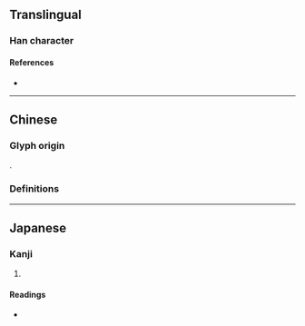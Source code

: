 {{character info}}
==Translingual==

===Han character===
{{Han char|rn=30|rad=口|as=15|sn=18|four=|canj=GRGRR,XGRGR|ids=⿱吉喆}}

====References====
* {{Han ref|kx=0213.060|dkj=04528|dj=0435.340|hdz=10698.140|uh=569E|ud=22174}}

----

==Chinese==

===Glyph origin===
{{zh-etym-triple|吉|luck}}.

===Definitions===
{{zh-see|哲}}

----

==Japanese==

===Kanji===
{{ja-kanji|grade=|rs=口15}}

# {{rfdef|ja|sort=口15}}

====Readings====
* {{ja-readings|on=てつ|kun=}}